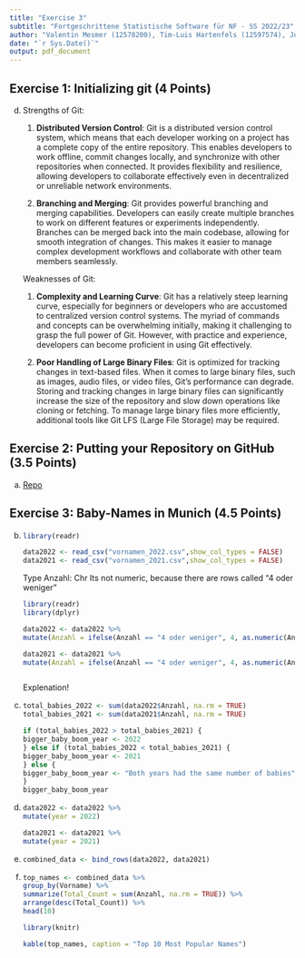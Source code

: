 ```yaml
---
title: "Exercise 3"
subtitle: "Fortgeschrittene Statistische Software für NF - SS 2022/23"
author: "Valentin Mesmer (12578200), Tim-Luis Hartenfels (12597574), Junis Al Attar (12574322)"
date: "`r Sys.Date()`"
output: pdf_document
---
```



## Exercise 1: Initializing git (4 Points)

d) Strengths of Git:

      1. **Distributed Version Control**: Git is a distributed version control system, which means that each developer working on a project has a complete copy of the entire repository. This enables developers to work offline, commit changes locally, and synchronize with other repositories when connected. It provides flexibility and resilience, allowing developers to collaborate effectively even in decentralized or unreliable network environments.
      
      2. **Branching and Merging**: Git provides powerful branching and merging capabilities. Developers can easily create multiple branches to work on different features or experiments independently. Branches can be merged back into the main codebase, allowing for smooth integration of changes. This makes it easier to manage complex development workflows and collaborate with other team members seamlessly.

    Weaknesses of Git:

      1. **Complexity and Learning Curve**: Git has a relatively steep learning curve, especially for beginners or developers who are accustomed to centralized version control systems. The myriad of commands and concepts can be overwhelming initially, making it challenging to grasp the full power of Git. However, with practice and experience, developers can become proficient in using Git effectively.
      
      2. **Poor Handling of Large Binary Files**: Git is optimized for tracking changes in text-based files. When it comes to large binary files, such as images, audio files, or video files, Git's performance can degrade. Storing and tracking changes in large binary files can significantly increase the size of the repository and slow down operations like cloning or fetching. To manage large binary files more efficiently, additional tools like Git LFS (Large File Storage) may be required.

## Exercise 2: Putting your Repository on GitHub (3.5 Points)
 
a) [Repo](https://github.com/valentinmesmer/exeRcise-sheet-3)


## Exercise 3: Baby-Names in Munich (4.5 Points)

b)
    ```r
    library(readr)

    data2022 <- read_csv("vornamen_2022.csv",show_col_types = FALSE)
    data2021 <- read_csv("vornamen_2021.csv",show_col_types = FALSE)
    ```
    
    Type Anzahl: Chr
    Its not numeric, because there are rows called "4 oder weniger"
    
    ```r
    library(readr)
    library(dplyr)

    data2022 <- data2022 %>% 
    mutate(Anzahl = ifelse(Anzahl == "4 oder weniger", 4, as.numeric(Anzahl)))

    data2021 <- data2021 %>% 
    mutate(Anzahl = ifelse(Anzahl == "4 oder weniger", 4, as.numeric(Anzahl)))



    ```  
    
    
    Explenation!
    

c)

    ```r
    total_babies_2022 <- sum(data2022$Anzahl, na.rm = TRUE)
    total_babies_2021 <- sum(data2021$Anzahl, na.rm = TRUE)
    
    if (total_babies_2022 > total_babies_2021) {
    bigger_baby_boom_year <- 2022
    } else if (total_babies_2022 < total_babies_2021) {
    bigger_baby_boom_year <- 2021
    } else {
    bigger_baby_boom_year <- "Both years had the same number of babies"
    }
    bigger_baby_boom_year
    ```
    

d)

    ```r
    data2022 <- data2022 %>%
    mutate(year = 2022)

    data2021 <- data2021 %>%
    mutate(year = 2021)
    ```

e)

    ```r
    combined_data <- bind_rows(data2022, data2021)
    ```
    
f)

    ```r
    top_names <- combined_data %>%
    group_by(Vorname) %>%
    summarize(Total_Count = sum(Anzahl, na.rm = TRUE)) %>%
    arrange(desc(Total_Count)) %>%
    head(10)
    
    library(knitr)

    kable(top_names, caption = "Top 10 Most Popular Names")
    ```









